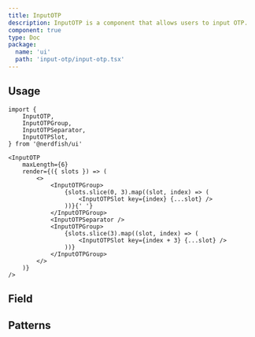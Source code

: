 ```yaml
---
title: InputOTP
description: InputOTP is a component that allows users to input OTP.
component: true
type: Doc
package:
  name: 'ui'
  path: 'input-otp/input-otp.tsx'
---
```


<ComponentExample src="/src/examples/input-otp/demo.tsx">
	<InputOTPDemo />
</ComponentExample>

## Usage

```tsx
import {
	InputOTP,
	InputOTPGroup,
	InputOTPSeparator,
	InputOTPSlot,
} from '@nerdfish/ui'
```

```tsx
<InputOTP
	maxLength={6}
	render={({ slots }) => (
		<>
			<InputOTPGroup>
				{slots.slice(0, 3).map((slot, index) => (
					<InputOTPSlot key={index} {...slot} />
				))}{' '}
			</InputOTPGroup>
			<InputOTPSeparator />
			<InputOTPGroup>
				{slots.slice(3).map((slot, index) => (
					<InputOTPSlot key={index + 3} {...slot} />
				))}
			</InputOTPGroup>
		</>
	)}
/>
```

## Field

<ComponentExample src="/src/examples/input-otp/field.tsx">
	<InputOTPFieldDemo />
</ComponentExample>

## Patterns

<ComponentExample src="/src/examples/input-otp/patterns.tsx">
	<InputOTPPatternsDemo />
</ComponentExample>
